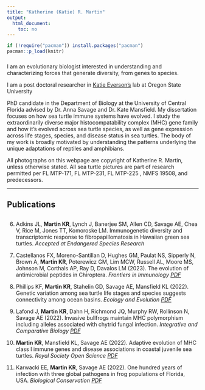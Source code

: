 ```yaml
---
title: "Katherine (Katie) R. Martin"
output:
  html_document:
    toc: no
---
```



```r
if (!require("pacman")) install.packages("pacman")
pacman::p_load(knitr)
```


###
I am an evolutionary biologist interested in understanding and characterizing forces that generate diversity, from genes to species.

I am a post doctoral researcher in [Katie Everson's](https://www.eversonlab.org/) lab at Oregon State University

PhD candidate in the Department of Biology at the University of Central Florida advised by Dr. Anna Savage and Dr. Kate Mansfield. My dissertation focuses on how sea turtle immune systems have evolved. I study the extraordinarily diverse major histocompatability complex (MHC) gene family and how it's evolved across sea turtle species, as well as gene expression across life stages, species, and disease status in sea turtles.
The body of my work is broadly motivated by understanding the patterns underlying the unique adaptations of reptiles and amphibians.


All photographs on this webpage are copyright of Katherine R. Martin, unless otherwise stated.
All sea turtle pictures are part of research permitted per FL MTP-171, FL MTP-231, FL MTP-225 , NMFS 19508, and predecessors.

----------------------------------

## Publications

<!-- <script type='text/javascript' src='https://d1bxh8uas1mnw7.cloudfront.net/assets/embed.js'></script> -->

##
6. Adkins JL, **Martin KR**, Lynch J, Banerjee SM, Allen CD, Savage AE, Chea V, Rice M, Jones TT, Komoroske LM. Immunogenetic diversity and transcriptomic response to fibropapillomatosis in Hawaiian green sea turtles. _Accepted at Endangered Species Research_

5. Castellanos FX, Moreno-Santillan D, Hughes GM, Paulat NS, Sipperly N, Brown A, **Martin KR**, Poterewicz GM, Lim MCW, Russell AL, Moore MS, Johnson M, Corthals AP, Ray D, Davalos LM  (2023). The evolution of antimicrobial peptides in Chiroptera. _Frontiers in Immunology_ [*PDF*](https://www.frontiersin.org/journals/immunology/articles/10.3389/fimmu.2023.1250229/full)
<!-- <div class='altmetric-embed' data-badge-popover="right" data-badge-type='medium-bar' data-doi="10.3389/fimmu.2023.1250229"></div> -->

4. Phillips KF, **Martin KR**, Stahelin GD, Savage AE, Mansfield KL  (2022). Genetic variation among sea turtle life stages and species suggests connectivity among ocean basins. _Ecology and Evolution_ [*PDF*](https://onlinelibrary.wiley.com/doi/pdf/10.1002/ece3.9426)
<!-- <div class='altmetric-embed' data-badge-popover="right" data-badge-type='medium-bar' data-doi="10.1002/ece3.9426"></div> -->

3. Lafond J, **Martin KR**, Dahn H, Richmond JQ, Murphy RW, Rollinson N, Savage AE (2022). Invasive bullfrogs maintain MHC polymorphism including alleles associated with chytrid fungal infection. _Integrative and Comparative Biology_ [*PDF*](https://academic.oup.com/icb/article/62/2/262/6589410)
<!-- <div class='altmetric-embed' data-badge-popover="right" data-badge-type='medium-bar' data-doi="10.1093/icb/icac044"></div> -->

2. **Martin KR**, Mansfield KL, Savage AE  (2022). Adaptive evolution of MHC class I immune genes and disease associations in coastal juvenile sea turtles. _Royal Society Open Science_ [*PDF*](https://royalsocietypublishing.org/doi/full/10.1098/rsos.211190)
<!-- <div class='altmetric-embed' data-badge-popover="right" data-badge-type='medium-bar' data-doi="10.1098/rsos.211190"></div> -->

1. Karwacki EE, **Martin KR**, Savage AE (2022). One hundred years of infection with three global pathogens in frog populations of Florida, USA. _Biological Conservation_ [*PDF*]()
<!-- <div class='altmetric-embed' data-badge-popover="right" data-badge-type='medium-bar' data-doi="10.1016/j.biocon.2021.109088"></div> -->
